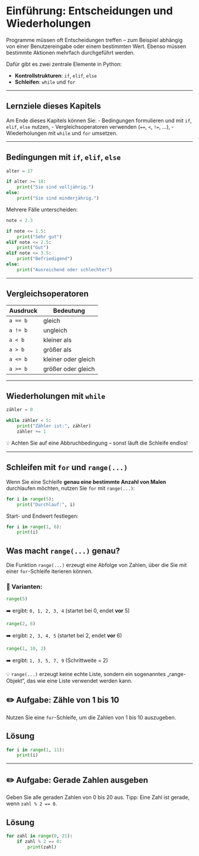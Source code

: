 # Einführung: Entscheidungen und Wiederholungen

Programme müssen oft Entscheidungen treffen – zum Beispiel abhängig von einer Benutzereingabe oder einem bestimmten Wert. Ebenso müssen bestimmte Aktionen mehrfach durchgeführt werden.

Dafür gibt es zwei zentrale Elemente in Python:

- **Kontrollstrukturen**: `if`, `elif`, `else`
- **Schleifen**: `while` und `for`

---

## Lernziele dieses Kapitels

Am Ende dieses Kapitels können Sie:
- Bedingungen formulieren und mit `if`, `elif`, `else` nutzen,
- Vergleichsoperatoren verwenden (`==`, `<`, `!=`, …),
- Wiederholungen mit `while` und `for` umsetzen.

---

## Bedingungen mit `if`, `elif`, `else`

```python
alter = 17

if alter >= 18:
    print("Sie sind volljährig.")
else:
    print("Sie sind minderjährig.")
```

Mehrere Fälle unterscheiden:

```python
note = 2.3

if note <= 1.5:
    print("Sehr gut")
elif note <= 2.5:
    print("Gut")
elif note <= 3.5:
    print("Befriedigend")
else:
    print("Ausreichend oder schlechter")
```

---

## Vergleichsoperatoren

| Ausdruck | Bedeutung |
|----------|-----------|
| `a == b` | gleich |
| `a != b` | ungleich |
| `a < b`  | kleiner als |
| `a > b`  | größer als |
| `a <= b` | kleiner oder gleich |
| `a >= b` | größer oder gleich |

---

## Wiederholungen mit `while`

```python
zähler = 0

while zähler < 5:
    print("Zähler ist:", zähler)
    zähler += 1
```

💡 Achten Sie auf eine Abbruchbedingung – sonst läuft die Schleife endlos!

---

## Schleifen mit `for` und `range(...)`

Wenn Sie eine Schleife **genau eine bestimmte Anzahl von Malen** durchlaufen möchten, nutzen Sie `for` mit `range(...)`:

```python
for i in range(5):
    print("Durchlauf:", i)
```

Start- und Endwert festlegen:

```python
for i in range(1, 6):
    print(i)
```

## Was macht `range(...)` genau?

Die Funktion `range(...)` erzeugt eine Abfolge von Zahlen, über die Sie mit einer `for`-Schleife iterieren können.

### 🔢 Varianten:

```python
range(5)
```
➡️ ergibt: `0, 1, 2, 3, 4` (startet bei 0, endet **vor** 5)

```python
range(2, 6)
```
➡️ ergibt: `2, 3, 4, 5` (startet bei 2, endet **vor** 6)

```python
range(1, 10, 2)
```
➡️ ergibt: `1, 3, 5, 7, 9` (Schrittweite = 2)

💡 `range(...)` erzeugt keine echte Liste, sondern ein sogenanntes „range-Objekt“, das wie eine Liste verwendet werden kann.

::: {.callout-tip collapse="true"}
## ✏️ Aufgabe: Zähle von 1 bis 10

Nutzen Sie eine `for`-Schleife, um die Zahlen von 1 bis 10 auszugeben.

::: {.callout-caution icon="false" collapse="true"}
## Lösung
```python
for i in range(1, 11):
    print(i)
```
:::
:::

---

::: {.callout-tip collapse="true"}
## ✏️ Aufgabe: Gerade Zahlen ausgeben

Geben Sie alle geraden Zahlen von 0 bis 20 aus. Tipp: Eine Zahl ist gerade, wenn `zahl % 2 == 0`.

::: {.callout-caution icon="false" collapse="true"}
## Lösung
```python
for zahl in range(0, 21):
    if zahl % 2 == 0:
        print(zahl)
```
:::
:::





